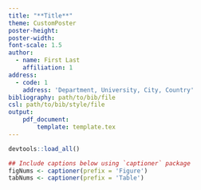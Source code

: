 ```yaml
---
title: "**Title**"
theme: CustomPoster
poster-height: 
poster-width: 
font-scale: 1.5
author: 
  - name: First Last
    affiliation: 1
address:
  - code: 1
    address: 'Department, University, City, Country'
bibliography: path/to/bib/file
csl: path/to/bib/style/file
output:
    pdf_document:
        template: template.tex
---
```


```r
devtools::load_all()
```

```r
## Include captions below using `captioner` package
figNums <- captioner(prefix = 'Figure')
tabNums <- captioner(prefix = 'Table')
```

<!------------------>
<!-- First column -->
\columnBegin{.29\linewidth}
\blockBegin{Background}
\blockEnd

\blockBegin{Methods:}
\blockEnd
\columnEnd

<!------------------->
<!-- Second column -->
\columnBegin{.29\linewidth}
\blockBegin{Results:}
\blockEnd
\columnEnd

<!------------------>
<!-- Third column -->
\columnBegin{0.29\linewidth}
\blockBegin{Discussion}
\blockEnd

\blockBegin{References}
\scriptsize

